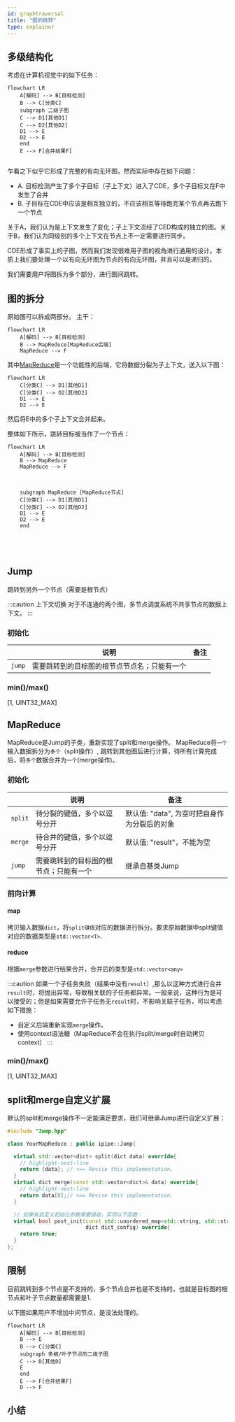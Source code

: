 ```yaml
---
id: graphtraversal
title: "图的跳转"
type: explainer
---
```


## 多级结构化
考虑在计算机视觉中的如下任务：

```mermaid
flowchart LR
    A[解码] --> B[目标检测]
    B --> C[分类C]
    subgraph 二级子图
    C --> D1[其他D1]
    C --> D2[其他D2]
    D1 --> E
    D2 --> E
    end
    E --> F[合并结果F]
    
```

乍看之下似乎它形成了完整的有向无环图，然而实际中存在如下问题：
- A. 目标检测产生了多个子目标（子上下文）进入了CDE，多个子目标又在F中发生了合并
- B. 子目标在CDE中应该是相互独立的，不应该相互等待跑完某个节点再去跑下一个节点

关于A，我们认为是上下文发生了变化；子上下文流经了CED构成的独立的图。关于B，我们认为同级别的多个上下文在节点上不一定需要进行同步。

CDE形成了事实上的子图，然而我们发现很难用子图的视角进行通用的设计。本质上我们要处理一个以有向无环图为节点的有向无环图，并且可以是递归的。

我们需要用户将图拆为多个部分，进行图间跳转。

## 图的拆分
原始图可以拆成两部分。
主干：

```mermaid 主图
flowchart LR
    A[解码] --> B[目标检测]
    B --> MapReduce[MapReduce后端]
    MapReduce --> F
```
其中[MapReduce](#mapreduce)是一个功能性的后端，它将数据分裂为子上下文，送入以下图：

```mermaid 
flowchart LR
    C[分类C] --> D1[其他D1]
    C[分类C] --> D2[其他D2]
    D1 --> E
    D2 --> E
```
然后将E中的多个子上下文合并起来。

整体如下所示，跳转目标被当作了一个节点：

```mermaid 
flowchart LR
    A[解码] --> B[目标检测]
    B --> MapReduce
    MapReduce --> F

   

    subgraph MapReduce [MapReduce节点]
    C[分类C] --> D1[其他D1]
    C[分类C] --> D2[其他D2]
    D1 --> E
    D2 --> E
    end

   

    
```


## Jump
跳转到另外一个节点（需要是根节点）

:::caution 上下文切换
对于不连通的两个图，多节点调度系统不共享节点的数据上下文。
:::

### 初始化

||说明|备注|
|---|---|---|
|`jump`|需要跳转到的目标图的根节点节点名；只能有一个| |


### min()/max()
[1, UINT32_MAX]

## MapReduce
MapReduce是Jump的子类，重新实现了split和merge操作。
MapReduce将`一个`输入数据拆分为`多个`（split操作）, 跳转到其他图后进行计算，待所有计算完成后，将`多个`数据合并为`一个`(merge操作)。 
### 初始化

||说明|备注|
|---|---|---|
|`split`|待分裂的键值，多个以逗号分开|默认值: "data", 为空时把自身作为分裂后的对象|
|`merge`|待合并的键值，多个以逗号分开|默认值: "result"，不能为空|
|`jump`|需要跳转到的目标图的根节点；只能有一个| 继承自基类Jump|


### 前向计算
#### map
拷贝输入数据`dict`，将`split键值`对应的数据进行拆分。要求原始数据中split键值对应的数据类型是`std::vector<T>`.
#### reduce
根据`merge`参数进行结果合并，合并后的类型是`std::vector<any>`

:::caution
如果一个子任务失败（结果中没有`result`）,那么以这种方式进行合并`result`时，将抛出异常，导致相关联的子任务都异常。一般来说，这种行为是可以接受的；但是如果需要允许子任务无`result`时，不影响关联子任务，可以考虑如下措施：
- 自定义后端重新实现`merge`操作。
- 使用context语法糖（MapReduce不会在执行split/merge时自动拷贝context）
:::

### min()/max()
[1, UINT32_MAX]

## split和merge自定义扩展

默认的split和merge操作不一定能满足要求，我们可继承Jump进行自定义扩展：

```cpp
#include "Jump.hpp"

class YourMapReduce : public ipipe::Jump{

  virtual std::vector<dict> split(dict data) override{
    // highlight-next-line
    return {data}; // <== Revise this implementation.
  }
  virtual dict merge(const std::vector<dict>& data) override{
    // highlight-next-line
    return data[0];// <== Revise this implementation.
  }

  // 如果有自定义初始化参数需要接收，实现以下函数：
  virtual bool post_init(const std::unordered_map<std::string, std::string>& config,
                         dict dict_config) override{
    return true;
  }
};
```
## 限制
目前跳转到多个节点是不支持的，多个节点合并也是不支持的，也就是目标图的根节点和叶子节点数量都需要是1.

以下图如果用户不增加中间节点，是没法处理的。

```mermaid
flowchart LR
    A[解码] --> B[目标检测]
    B --> E
    B --> C[分类C]
    subgraph 多根/叶子节点的二级子图
    C --> D[其他D]
    E
    end
    E --> F[合并结果F]
    D --> F
```

## 小结
 